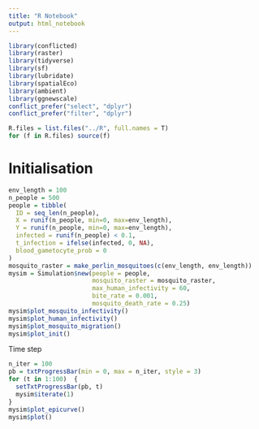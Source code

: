 ```yaml
---
title: "R Notebook"
output: html_notebook
---
```


```r
library(conflicted)
library(raster)
library(tidyverse)
library(sf)
library(lubridate)
library(spatialEco)
library(ambient)
library(ggnewscale)
conflict_prefer("select", "dplyr")
conflict_prefer("filter", "dplyr")

R.files = list.files("../R", full.names = T)
for (f in R.files) source(f)
```

# Initialisation

```r
env_length = 100
n_people = 500
people = tibble(
  ID = seq_len(n_people),
  X = runif(n_people, min=0, max=env_length),
  Y = runif(n_people, min=0, max=env_length),
  infected = runif(n_people) < 0.1,
  t_infection = ifelse(infected, 0, NA),
  blood_gametocyte_prob = 0
)
mosquito_raster = make_perlin_mosquitoes(c(env_length, env_length))
mysim = Simulation$new(people = people,
                       mosquito_raster = mosquito_raster,
                       max_human_infectivity = 60,
                       bite_rate = 0.001,
                       mosquito_death_rate = 0.25)
mysim$plot_mosquito_infectivity()
mysim$plot_human_infectivity()
mysim$plot_mosquito_migration()
mysim$plot_init()
```

Time step

```r
n_iter = 100
pb = txtProgressBar(min = 0, max = n_iter, style = 3) 
for (t in 1:100)  {
  setTxtProgressBar(pb, t)
  mysim$iterate(1)
}
mysim$plot_epicurve()
mysim$plot()
```


